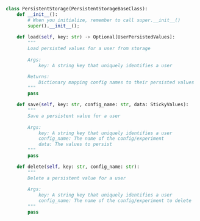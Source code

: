 ```python
class PersistentStorage(PersistentStorageBaseClass):
    def __init__():
        # When you initialize, remember to call super.__init__()
        super().__init__();
    
    def load(self, key: str) -> Optional[UserPersistedValues]:
        """
        Load persisted values for a user from storage
        
        Args:
            key: A string key that uniquely identifies a user

        Returns:
            Dictionary mapping config names to their persisted values
        """
        pass

    def save(self, key: str, config_name: str, data: StickyValues):
        """
        Save a persistent value for a user
        
        Args:
            key: A string key that uniquely identifies a user
            config_name: The name of the config/experiment
            data: The values to persist
        """
        pass

    def delete(self, key: str, config_name: str):
        """
        Delete a persistent value for a user
        
        Args:
            key: A string key that uniquely identifies a user
            config_name: The name of the config/experiment to delete
        """
        pass
```

